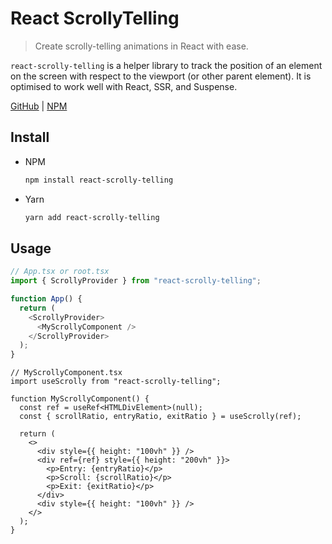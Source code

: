 
<Meta title="Welcome" />

# React ScrollyTelling

> Create scrolly-telling animations in React with ease.

`react-scrolly-telling` is a helper library to track the position of an element on the screen with respect to the viewport (or other parent element). It is optimised to work well with React, SSR, and Suspense.

[GitHub](https://www.github.com/GuptaSiddhant/react-scrolly-telling) | [NPM](https://www.npmjs.com/package/react-scrolly-telling)

## Install

- NPM
  ```sh
  npm install react-scrolly-telling
  ```
- Yarn
  ```sh
  yarn add react-scrolly-telling
  ```

## Usage

```ts
// App.tsx or root.tsx
import { ScrollyProvider } from "react-scrolly-telling";

function App() {
  return (
    <ScrollyProvider>
      <MyScrollyComponent />
    </ScrollyProvider>
  );
}
```

```tsx
// MyScrollyComponent.tsx
import useScrolly from "react-scrolly-telling";

function MyScrollyComponent() {
  const ref = useRef<HTMLDivElement>(null);
  const { scrollRatio, entryRatio, exitRatio } = useScrolly(ref);

  return (
    <>
      <div style={{ height: "100vh" }} />
      <div ref={ref} style={{ height: "200vh" }}>
        <p>Entry: {entryRatio}</p>
        <p>Scroll: {scrollRatio}</p>
        <p>Exit: {exitRatio}</p>
      </div>
      <div style={{ height: "100vh" }} />
    </>
  );
}
```

